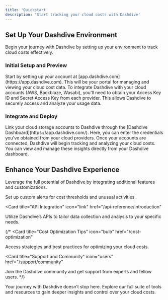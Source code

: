 ```yaml
---
title: 'Quickstart'
description: 'Start tracking your cloud costs with Dashdive'
---
```


## Set Up Your Dashdive Environment

Begin your journey with Dashdive by setting up your environment to track cloud costs effectively.

### Initial Setup and Preview

<AccordionGroup>
  <Accordion icon="cloud" title="Create Your Dashdive Account">
    Start by setting up your account at [app.dashdive.com](https://app.dashdive.com). This will be your portal for managing and viewing your cloud cost data.
  </Accordion>
  <Accordion icon="key" title="Obtain Cloud Provider Credentials">
    To integrate Dashdive with your cloud accounts (AWS, Backblaze, Wasabi), you'll need to obtain your Access Key ID and Secret Access Key from each provider. This allows Dashdive to securely access and analyze your usage data.
  </Accordion>
</AccordionGroup>

### Integrate and Deploy

<AccordionGroup>
<Accordion icon="cloud" title="Connect Your Cloud Accounts">
  Link your cloud storage accounts to Dashdive through the [Dashdive Dashboard](https://app.dashdive.com/). Here, you can enter the credentials you've obtained from your cloud providers.
</Accordion>
<Accordion icon="database" title="Emit Cloud Events to Dashdive">
  
</Accordion>
<Accordion icon="dollar-sign" title="Start Tracking Costs">
  Once your accounts are connected, Dashdive will begin tracking and analyzing your cloud costs. You can view and manage these insights directly from your Dashdive dashboard.
</Accordion>
</AccordionGroup>

## Enhance Your Dashdive Experience

Leverage the full potential of Dashdive by integrating additional features and customizations.

<CardGroup>

<Card title="Configure Events" icon="hammer" href="/events">
  Set up custom alerts for cost thresholds and unusual activities.
</Card>

<Card
  title="API Integration"
  icon="link"
  href="/api-reference/introduction"
>
  Utilize Dashdive’s APIs to tailor data collection and analysis to your specific needs.
</Card>

{/* <Card
  title="Cost Optimization Tips"
  icon="bulb"
  href="/cost-optimization"
>
  Access strategies and best practices for optimizing your cloud costs.
</Card>

<Card
  title="Support and Community"
  icon="users"
  href="/support/community"
>
  Join the Dashdive community and get support from experts and fellow users.
</Card> */}

</CardGroup>

Your journey with Dashdive doesn’t stop here. Explore our full suite of tools and resources to gain deeper insights and control over your cloud costs.
